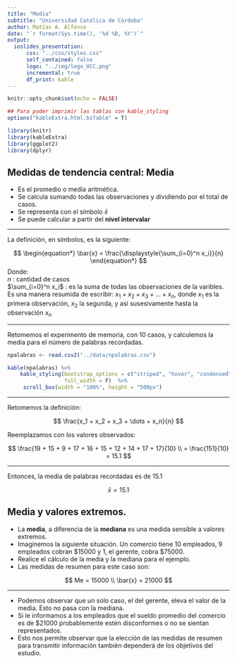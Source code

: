 ```yaml
---
title: "Media"
subtitle: "Universidad Católica de Córdoba"
author: Matías A. Alfonso
date: "`r format(Sys.time(), '%d %B, %Y')`"
output:
  ioslides_presentation:
      css: "../css/styles.css"
      self_contained: false
      logo: "../img/logo_UCC.png"
      incremental: true
      df_print: kable
---
```


```r
knitr::opts_chunk$set(echo = FALSE)

## Para poder imprimir las tablas con kable_styling
options("kableExtra.html.bsTable" = T)

library(knitr)
library(kableExtra)
library(ggplot2)
library(dplyr)
```

## Medidas de tendencia central: Media

* Es el promedio o media aritmética.
* Se calcula sumando todas las observaciones y dividiendo por el total de casos.
* Se representa con el símbolo $\bar{x}$
* Se puede calcular a partir del **nivel intervalar**

---

La definición, en símbolos, es la siguiente:


$$
\begin{equation*}
    \bar{x} = 
    \frac{\displaystyle{\sum_{i=0}^n x_i}}{n}
\end{equation*}
$$
Donde:  
$n$ : cantidad de casos  
$\sum_{i=0}^n x_i$ : es la suma de todas las observaciones de la varibles. Es una manera resumida de escribir: $x_1 + x_2 + x_3 + \dots + x_n$, donde $x_1$ es la primera observación, $x_2$ la segunda, y así susesivamente hasta la observación $x_n$ 

--- 

Retomemos el experimento de memoria, con 10 casos, y calculemos la media para el número de palabras recordadas.

```r
npalabras <- read.csv2("../data/npalabras.csv")

kable(npalabras) %>% 
    kable_styling(bootstrap_options = c("striped", "hover", "condensed"),
                  full_width = F)  %>% 
     scroll_box(width = "100%", height = "500px")
```

---

<div class = "build">

Retomemos la definición:

$$ \frac{x_1 + x_2 + x_3 + \dots + x_n}{n} $$

Reemplazamos con los valores observados:

$$ \frac{19 + 15 + 9 + 17 + 16 + 15 + 12 + 14 + 17 + 17}{10} \\ = \frac{151}{10} = 15.1 $$

</div>

---

Entonces, la media de palabras recordadas es de 15.1

$$ \bar{x} = 15.1 $$

## Media y valores extremos.

* La **media**, a diferencia de la **mediana** es una medida sensible a valores extremos.
* Imaginemos la siguiente situación. Un comercio tiene 10 empleados, 9 empleados cobran $15000 y 1, el gerente, cobra $75000.
* Realice el cálculo de la media y la mediana para el ejemplo.
* Las medidas de resumen para este caso son:  


<div class = "build">

$$ Me = 15000 \\ \bar{x} = 21000 $$

</div>

---

* Podemos observar que un solo caso, el del gerente, eleva el valor de la media. Esto no pasa con la mediana.
* Si le informamos a los empleados que el sueldo promedio del comercio es de $21000 probablemente estén disconformes o no se sientan representados.
* Esto nos permite observar que la elección de las medidas de resumen para transmitir información también dependerá de los objetivos del estudio.

